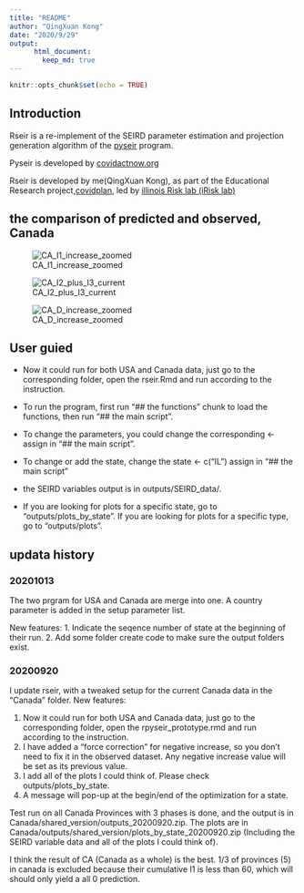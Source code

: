 ```yaml
---
title: "README"
author: "QingXuan Kong"
date: "2020/9/29"
output:
      html_document:
        keep_md: true
---
```


```r
knitr::opts_chunk$set(echo = TRUE)
```

## Introduction
Rseir is a re-implement of the SEIRD parameter estimation and projection generation algorithm of the [pyseir](https://github.com/covid-projections/covid-data-model) program.

Pyseir is developed by [covidactnow.org](www.covidactnow.org)

Rseir is developed by me(QingXuan Kong), as part of the Educational Research project,[covidplan](https://covidplan.io/), led by [illinois Risk lab (iRisk lab)](https://irisklabuiuc.wixsite.com/actsi)

## the comparison of predicted and observed, Canada
![CA_I1_increase_zoomed](cached_output/20201013/outputs/CA/plots_by_state/CA/CA_CA_I1_increase_zoomed.png)

![CA_I2_plus_I3_current](cached_output/20201013/outputs/CA/plots_by_state/CA/CA_CA_I2_plus_I3_current.png)

![CA_D_increase_zoomed](cached_output/20201013/outputs/CA/plots_by_state/CA/CA_CA_D_increase_zoomed.png)

## User guied
* Now it could run for both USA and Canada data, just go to the corresponding folder, open the rseir.Rmd and run according to the instruction.

* To run the program, first run "## the functions" chunk to load the functions, then run "## the main script".

* To change the parameters, you could change the corresponding <- assign in "## the main script".

* To change or add the state, change the state <- c("IL") assign in "## the main script"

* the SEIRD variables output is in outputs/SEIRD_data/.

* If you are looking for plots for a specific state, go to "outputs/plots_by_state". If you are looking for plots for a specific type, go to "outputs/plots".

## updata history

### 20201013
The two prgram for USA and Canada are merge into one. A country parameter is added in the setup parameter list.

New features:
1. Indicate the seqence number of state at the beginning of their run. 
2. Add some folder create code to make sure the output folders exist.

### 20200920
I update rseir, with a tweaked setup for the current Canada data in the "Canada" folder.
New features:

1. Now it could run for both USA and Canada data, just go to the corresponding folder, open the rpyseir_prototype.rmd and run according to the instruction.
2. I have added a "force correction" for negative increase, so you don't need to fix it in the observed dataset. Any negative increase value will be set as its previous value.
3. I add all of the plots I could think of. Please check outputs/plots_by_state.
4. A message will pop-up at the begin/end of the optimization for a state.

Test run on all Canada Provinces with 3 phases is done, and the output is in Canada/shared_version/outputs_20200920.zip. The plots are in Canada/outputs/shared_version/plots_by_state_20200920.zip (Including the SEIRD variable data and all of the plots I could think of).

I think the result of CA (Canada as a whole) is the best. 1/3 of provinces (5) in canada is excluded because their cumulative I1 is less than 60, which will should only yield a all 0 prediction.